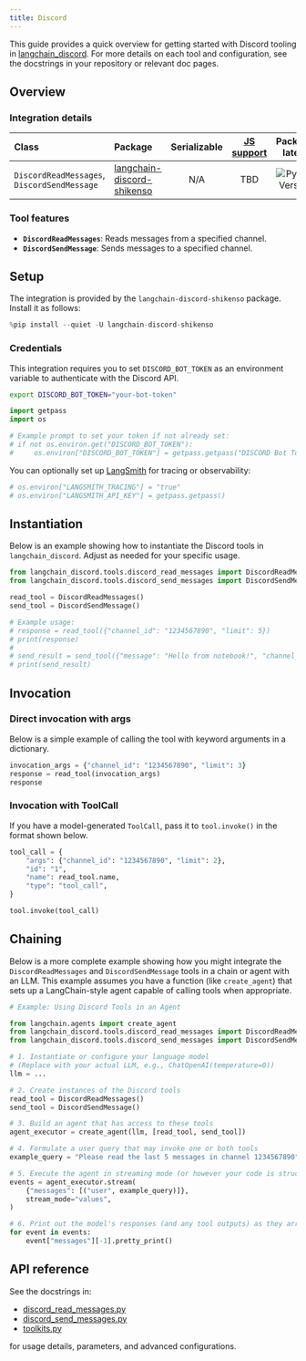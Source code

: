 ```yaml
---
title: Discord
---
```


This guide provides a quick overview for getting started with Discord tooling in [langchain_discord](/oss/python/integrations/tools/). For more details on each tool and configuration, see the docstrings in your repository or relevant doc pages.

## Overview

### Integration details

| Class                                | Package                                                                 | Serializable | [JS support](https://js.langchain.com/docs/integrations/tools/langchain_discord) |                                             Package latest                                              |
| :---                                 |:------------------------------------------------------------------------| :---:        | :---:                                                                           |:-------------------------------------------------------------------------------------------------------:|
| `DiscordReadMessages`, `DiscordSendMessage` | [langchain-discord-shikenso](https://github.com/Shikenso-Analytics/langchain-discord) | N/A          | TBD                                                                             | ![PyPI - Version](https://img.shields.io/pypi/v/langchain-discord-shikenso?style=flat-square&label=%20) |

### Tool features

- **`DiscordReadMessages`**: Reads messages from a specified channel.
- **`DiscordSendMessage`**: Sends messages to a specified channel.

## Setup

The integration is provided by the `langchain-discord-shikenso` package. Install it as follows:


```python
%pip install --quiet -U langchain-discord-shikenso
```

### Credentials

This integration requires you to set `DISCORD_BOT_TOKEN` as an environment variable to authenticate with the Discord API.

```bash
export DISCORD_BOT_TOKEN="your-bot-token"
```


```python
import getpass
import os

# Example prompt to set your token if not already set:
# if not os.environ.get("DISCORD_BOT_TOKEN"):
#     os.environ["DISCORD_BOT_TOKEN"] = getpass.getpass("DISCORD Bot Token:\n")
```

You can optionally set up [LangSmith](https://smith.langchain.com/) for tracing or observability:


```python
# os.environ["LANGSMITH_TRACING"] = "true"
# os.environ["LANGSMITH_API_KEY"] = getpass.getpass()
```

## Instantiation

Below is an example showing how to instantiate the Discord tools in `langchain_discord`. Adjust as needed for your specific usage.


```python
from langchain_discord.tools.discord_read_messages import DiscordReadMessages
from langchain_discord.tools.discord_send_messages import DiscordSendMessage

read_tool = DiscordReadMessages()
send_tool = DiscordSendMessage()

# Example usage:
# response = read_tool({"channel_id": "1234567890", "limit": 5})
# print(response)
#
# send_result = send_tool({"message": "Hello from notebook!", "channel_id": "1234567890"})
# print(send_result)
```

## Invocation

### Direct invocation with args

Below is a simple example of calling the tool with keyword arguments in a dictionary.


```python
invocation_args = {"channel_id": "1234567890", "limit": 3}
response = read_tool(invocation_args)
response
```

### Invocation with ToolCall

If you have a model-generated `ToolCall`, pass it to `tool.invoke()` in the format shown below.


```python
tool_call = {
    "args": {"channel_id": "1234567890", "limit": 2},
    "id": "1",
    "name": read_tool.name,
    "type": "tool_call",
}

tool.invoke(tool_call)
```

## Chaining

Below is a more complete example showing how you might integrate the `DiscordReadMessages` and `DiscordSendMessage` tools in a chain or agent with an LLM. This example assumes you have a function (like `create_agent`) that sets up a LangChain-style agent capable of calling tools when appropriate.

```python
# Example: Using Discord Tools in an Agent

from langchain.agents import create_agent
from langchain_discord.tools.discord_read_messages import DiscordReadMessages
from langchain_discord.tools.discord_send_messages import DiscordSendMessage

# 1. Instantiate or configure your language model
# (Replace with your actual LLM, e.g., ChatOpenAI(temperature=0))
llm = ...

# 2. Create instances of the Discord tools
read_tool = DiscordReadMessages()
send_tool = DiscordSendMessage()

# 3. Build an agent that has access to these tools
agent_executor = create_agent(llm, [read_tool, send_tool])

# 4. Formulate a user query that may invoke one or both tools
example_query = "Please read the last 5 messages in channel 1234567890"

# 5. Execute the agent in streaming mode (or however your code is structured)
events = agent_executor.stream(
    {"messages": [("user", example_query)]},
    stream_mode="values",
)

# 6. Print out the model's responses (and any tool outputs) as they arrive
for event in events:
    event["messages"][-1].pretty_print()
```

## API reference

See the docstrings in:
- [discord_read_messages.py](https://github.com/Shikenso-Analytics/langchain-discord/blob/main/langchain_discord/tools/discord_read_messages.py)
- [discord_send_messages.py](https://github.com/Shikenso-Analytics/langchain-discord/blob/main/langchain_discord/tools/discord_send_messages.py)
- [toolkits.py](https://github.com/Shikenso-Analytics/langchain-discord/blob/main/langchain_discord/toolkits.py)

for usage details, parameters, and advanced configurations.

